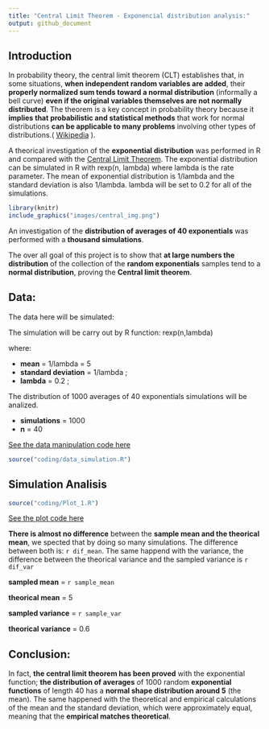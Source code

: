 ---
title: "Central Limit Theorem - Exponencial distribution analysis:"
output: github_document
---

## Introduction

In probability theory, the central limit theorem (CLT) establishes that, in some situations, **when independent random variables are added**, their **properly normalized sum tends toward a normal distribution** (informally a bell curve) **even if the original variables themselves are not normally distributed**. The theorem is a key concept in probability theory because it **implies that probabilistic and statistical methods** that work for normal distributions **can be applicable to many problems** involving other types of distributions.( [Wikipedia](https://en.wikipedia.org/wiki/Central_limit_theorem) ).

A theorical investigation of the **exponential distribution** was performed in R and compared with the [Central Limit Theorem](https://en.wikipedia.org/wiki/Central_limit_theorem). The exponential distribution can be simulated in R with rexp(n, lambda) where lambda is the rate parameter. The mean of exponential distribution is 1/lambda and the standard deviation is also 1/lambda.  lambda will be set to 0.2 for all of the simulations. 

```{r echo=FALSE,message=FALSE, warning=FALSE,out.width="1000px"}
library(knitr)
include_graphics("images/central_img.png")
```

An investigation of the **distribution of averages of 40 exponentials** was performed with a **thousand simulations**.

The over all goal of this project is to show that **at large numbers the distribution** of the collection of the **random exponentials** samples tend to a **normal distribution**, proving the **Central limit theorem**.

## Data:

The data here will be simulated:

The simulation will be carry out by R function:  rexp(n,lambda)

where:

* **mean** = 1/lambda = 5
* **standard deviation** = 1/lambda ;
* **lambda** = 0.2 ;

The distribution of 1000 averages of 40 exponentials simulations will be analized.

* **simulations** = 1000
* **n** = 40

[See the data manipulation code here](XXXXXXXXXXXX)

```{r,echo=FALSE,warning=FALSE,message=FALSE}
source("coding/data_simulation.R")
```

## Simulation Analisis

```{r,echo=FALSE,warning=FALSE,message=FALSE}
source("coding/Plot_1.R")
```

[See the plot code here](XXXXXXX)

**There is almost no difference** between the **sample mean and the theorical mean**, we spected that by doing so many simulations. The difference between both is: `r dif_mean`. The same happend with the variance, the difference between the theorical variance and the sampled variance is `r dif_var`

**sampled mean** = `r sample_mean`

**theorical mean** = 5

**sampled variance** = `r sample_var`

**theorical variance** = 0.6

## Conclusion:

In fact,  **the central limit theorem has been proved** with the exponential function; **the distribution of averages** of 1000 random **exponential functions** of length 40 has a **normal shape distribution around 5** (the mean). The same happened with the theoretical and empirical calculations of the mean and the standard deviation, which were approximately equal, meaning that the **empirical matches theoretical**.